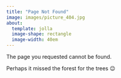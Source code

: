 ```yaml
---
title: "Page Not Found"
image: images/picture_404.jpg
about:
  template: jolla
  image-shape: rectangle
  image-width: 40em
---
```


The page you requested cannot be found.

Perhaps it missed the forest for the trees 😉
